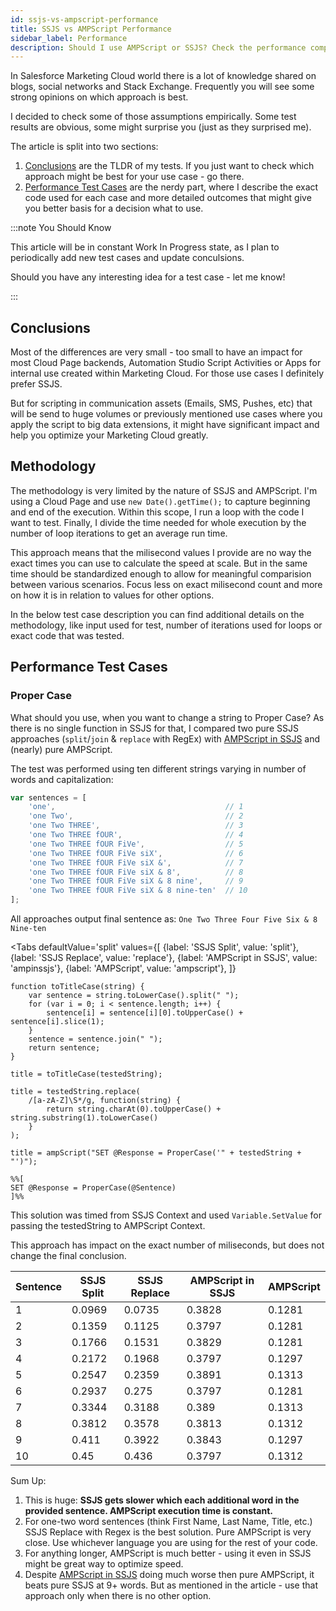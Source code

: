 ```yaml
---
id: ssjs-vs-ampscript-performance
title: SSJS vs AMPScript Performance
sidebar_label: Performance
description: Should I use AMPScript or SSJS? Check the performance comparisions for various use cases.
---
```



<LeadText content='Should I use AMPScript or SSJS? Check the performance comparisions for various use cases.' />

In Salesforce Marketing Cloud world there is a lot of knowledge shared on blogs, social networks and Stack Exchange. Frequently you will see some strong opinions on which approach is best.

I decided to check some of those assumptions empirically. Some test results are obvious, some might surprise you (just as they surprised me).

The article is split into two sections:

1. [Conclusions](#conclusions) are the TLDR of my tests. If you just want to check which approach might be best for your use case - go there.
2. [Performance Test Cases](#performance-test-cases) are the nerdy part, where I describe the exact code used for each case and more detailed outcomes that might give you better basis for a decision what to use.

:::note You Should Know

This article will be in constant Work In Progress state, as I plan to periodically add new test cases and update conculsions.

Should you have any interesting idea for a test case - let me know!

:::

## Conclusions

Most of the differences are very small - too small to have an impact for most Cloud Page backends, Automation Studio Script Activities or Apps for internal use created within Marketing Cloud. For those use cases I definitely prefer SSJS.

But for scripting in communication assets (Emails, SMS, Pushes, etc) that will be send to huge volumes or previously mentioned use cases where you apply the script to big data extensions, it might have significant impact and help you optimize your Marketing Cloud greatly.




## Methodology

The methodology is very limited by the nature of SSJS and AMPScript. I'm using a Cloud Page and use `new Date().getTime();` to capture beginning and end of the execution. Within this scope, I run a loop with the code I want to test. Finally, I divide the time needed for whole execution by the number of loop iterations to get an average run time.

This approach means that the milisecond values I provide are no way the exact times you can use to calculate the speed at scale. But in the same time should be standardized enough to allow for meaningful comparision between various scenarios. Focus less on exact milisecond count and more on how it is in relation to values for other options.

In the below test case description you can find additional details on the methodology, like input used for test, number of iterations used for loops or exact code that was tested.

## Performance Test Cases

### Proper Case

What should you use, when you want to change a string to Proper Case? As there is no single function in SSJS for that, I compared two pure SSJS approaches (`split`/`join` & `replace` with RegEx) with [AMPScript in SSJS](./ssjs-snippet-ampscript-in-ssjs.mdx) and (nearly) pure AMPScript.

The test was performed using ten different strings varying in number of words and capitalization:
```js
var sentences = [
    'one',                                      // 1
    'one Two',                                  // 2
    'one Two THREE',                            // 3
    'one Two THREE fOUR',                       // 4
    'one Two THREE fOUR FiVe',                  // 5
    'one Two THREE fOUR FiVe siX',              // 6
    'one Two THREE fOUR FiVe siX &',            // 7
    'one Two THREE fOUR FiVe siX & 8',          // 8
    'one Two THREE fOUR FiVe siX & 8 nine',     // 9
    'one Two THREE fOUR FiVe siX & 8 nine-ten'  // 10
];
```

All approaches output final sentence as: `One Two Three Four Five Six & 8 Nine-ten`

<Tabs
    defaultValue='split'
    values={[
        {label: 'SSJS Split', value: 'split'},
        {label: 'SSJS Replace', value: 'replace'},
        {label: 'AMPScript in SSJS', value: 'ampinssjs'},
        {label: 'AMPScript', value: 'ampscript'},
    ]}
>
<TabItem value='split'>

```
function toTitleCase(string) {
    var sentence = string.toLowerCase().split(" ");
    for (var i = 0; i < sentence.length; i++) {
        sentence[i] = sentence[i][0].toUpperCase() + sentence[i].slice(1);
    }
    sentence = sentence.join(" ");
    return sentence;
}

title = toTitleCase(testedString);
```

</TabItem>
<TabItem value='replace'>

```
title = testedString.replace(
    /[a-zA-Z]\S*/g, function(string) {
        return string.charAt(0).toUpperCase() + string.substring(1).toLowerCase()
    }
);
```

</TabItem>
<TabItem value='ampinssjs'>

```
title = ampScript("SET @Response = ProperCase('" + testedString + "')");
```

</TabItem>
<TabItem value='ampscript'>

```
%%[
SET @Response = ProperCase(@Sentence)
]%%
```

This solution was timed from SSJS Context and used `Variable.SetValue` for passing the testedString to AMPScript Context.

This approach has impact on the exact number of miliseconds, but does not change the final conclusion.

</TabItem>
</Tabs>

Sentence | SSJS Split | SSJS Replace | AMPScript in SSJS | AMPScript
-- | -- | -- | -- | --
1 | 0.0969 | 0.0735 | 0.3828 | 0.1281
2 | 0.1359 | 0.1125 | 0.3797 | 0.1281
3 | 0.1766 | 0.1531 | 0.3829 | 0.1281
4 | 0.2172 | 0.1968 | 0.3797 | 0.1297
5 | 0.2547 | 0.2359 | 0.3891 | 0.1313
6 | 0.2937 | 0.275 | 0.3797 | 0.1281
7 | 0.3344 | 0.3188 | 0.389 | 0.1313
8 | 0.3812 | 0.3578 | 0.3813 | 0.1312
9 | 0.411 | 0.3922 | 0.3843 | 0.1297
10 | 0.45 | 0.436 | 0.3797 | 0.1312

Sum Up:

1. This is huge: __SSJS gets slower which each additional word in the provided sentence. AMPScript execution time is constant.__
2. For one-two word sentences (think First Name, Last Name, Title, etc.) SSJS Replace with Regex is the best solution. Pure AMPScript is very close. Use whichever language you are using for the rest of your code.
3. For anything longer, AMPScript is much better - using it even in SSJS might be great way to optimize speed.
4. Despite [AMPScript in SSJS](./ssjs-snippet-ampscript-in-ssjs.mdx) doing much worse then pure AMPScript, it beats pure SSJS at 9+ words. But as mentioned in the article - use that approach only when there is no other option.







